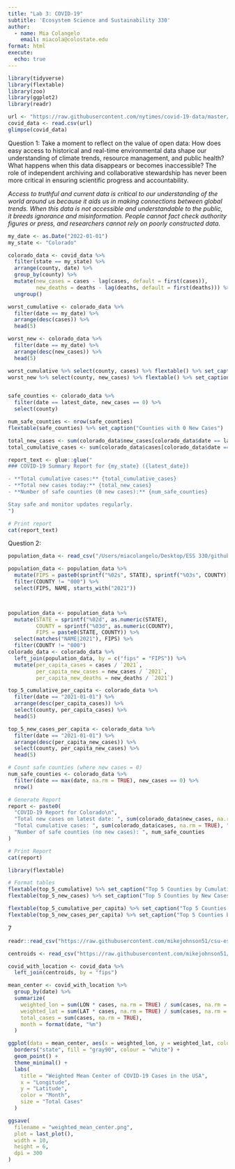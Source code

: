 ```yaml
---
title: "Lab 3: COVID-19"
subtitle: 'Ecosystem Science and Sustainability 330'
author:
  - name: Mia Colangelo
    email: miacola@colostate.edu
format: html
execute:
  echo: true
---
```


```r
library(tidyverse)
library(flextable)
library(zoo)
library(ggplot2)
library(readr)
```

```r
url <- "https://raw.githubusercontent.com/nytimes/covid-19-data/master/us-counties.csv"
covid_data <- read.csv(url)
glimpse(covid_data)
```

Question 1: Take a moment to reflect on the value of open data: How does easy access to historical and real-time environmental data shape our understanding of climate trends, resource management, and public health? What happens when this data disappears or becomes inaccessible? The role of independent archiving and collaborative stewardship has never been more critical in ensuring scientific progress and accountability.

*Access to truthful and current data is critical to our understanding of the world around us because it aids us in making connections between global trends. When this data is not accessible and understandable to the public, it breeds ignorance and misinformation. People cannot fact check authority figures or press, and researchers cannot rely on poorly constructed data.*

```r
my_date <- as.Date("2022-01-01")
my_state <- "Colorado"
```

```r

colorado_data <- covid_data %>%
  filter(state == my_state) %>%
  arrange(county, date) %>%
  group_by(county) %>%
  mutate(new_cases = cases - lag(cases, default = first(cases)),
         new_deaths = deaths - lag(deaths, default = first(deaths))) %>%
  ungroup()

worst_cumulative <- colorado_data %>%
  filter(date == my_date) %>%
  arrange(desc(cases)) %>%
  head(5)

worst_new <- colorado_data %>%
  filter(date == my_date) %>%
  arrange(desc(new_cases)) %>%
  head(5)

worst_cumulative %>% select(county, cases) %>% flextable() %>% set_caption("Top 5 Counties by Cumulative Cases")
worst_new %>% select(county, new_cases) %>% flextable() %>% set_caption("Top 5 Counties by New Cases")


safe_counties <- colorado_data %>%
  filter(date == latest_date, new_cases == 0) %>%
  select(county)

num_safe_counties <- nrow(safe_counties)
flextable(safe_counties) %>% set_caption("Counties with 0 New Cases")

total_new_cases <- sum(colorado_data$new_cases[colorado_data$date == latest_date], na.rm = TRUE)
total_cumulative_cases <- sum(colorado_data$cases[colorado_data$date == latest_date], na.rm = TRUE)

report_text <- glue::glue("
### COVID-19 Summary Report for {my_state} ({latest_date})

- **Total cumulative cases:** {total_cumulative_cases}
- **Total new cases today:** {total_new_cases}
- **Number of safe counties (0 new cases):** {num_safe_counties}

Stay safe and monitor updates regularly.
")

# Print report
cat(report_text)


```

Question 2:

```r
population_data <- read_csv("/Users/miacolangelo/Desktop/ESS 330/github/lab3/data/co-est2023-alldata.csv")

population_data <- population_data %>%
  mutate(FIPS = paste0(sprintf("%02s", STATE), sprintf("%03s", COUNTY))) %>%
  filter(COUNTY != "000") %>%
  select(FIPS, NAME, starts_with("2021"))



population_data <- population_data %>%
  mutate(STATE = sprintf("%02d", as.numeric(STATE),
         COUNTY = sprintf("%03d", as.numeric(COUNTY),
         FIPS = paste0(STATE, COUNTY)) %>%
  select(matches("NAME|2021"), FIPS) %>%
  filter(COUNTY != "000")
colorado_data <- colorado_data %>%
  left_join(population_data, by = c("fips" = "FIPS")) %>%
  mutate(per_capita_cases = cases / `2021`,
         per_capita_new_cases = new_cases / `2021`,
         per_capita_new_deaths = new_deaths / `2021`)

top_5_cumulative_per_capita <- colorado_data %>%
  filter(date == "2021-01-01") %>%
  arrange(desc(per_capita_cases)) %>%
  select(county, per_capita_cases) %>%
  head(5)

top_5_new_cases_per_capita <- colorado_data %>%
  filter(date == "2021-01-01") %>%
  arrange(desc(per_capita_new_cases)) %>%
  select(county, per_capita_new_cases) %>%
  head(5)

# Count safe counties (where new cases = 0)
num_safe_counties <- colorado_data %>%
  filter(date == max(date, na.rm = TRUE), new_cases == 0) %>%
  nrow()

# Generate Report
report <- paste0(
  "COVID-19 Report for Colorado\n",
  "Total new cases on latest date: ", sum(colorado_data$new_cases, na.rm = TRUE), "\n",
  "Total cumulative cases: ", sum(colorado_data$cases, na.rm = TRUE), "\n",
  "Number of safe counties (no new cases): ", num_safe_counties
)

# Print Report
cat(report)

library(flextable)

# Format tables
flextable(top_5_cumulative) %>% set_caption("Top 5 Counties by Cumulative Cases")
flextable(top_5_new_cases) %>% set_caption("Top 5 Counties by New Cases")

flextable(top_5_cumulative_per_capita) %>% set_caption("Top 5 Counties by Cumulative Cases Per Capita")
flextable(top_5_new_cases_per_capita) %>% set_caption("Top 5 Counties by New Cases Per Capita")

```

7

```r
readr::read_csv("https://raw.githubusercontent.com/mikejohnson51/csu-ess-330/refs/heads/main/resources/county-centroids.csv")

centroids <- read_csv("https://raw.githubusercontent.com/mikejohnson51/csu-ess-330/refs/heads/main/resources/county-centroids.csv")

covid_with_location <- covid_data %>%
  left_join(centroids, by = "fips")

mean_center <- covid_with_location %>%
  group_by(date) %>%
  summarize(
    weighted_lon = sum(LON * cases, na.rm = TRUE) / sum(cases, na.rm = TRUE),
    weighted_lat = sum(LAT * cases, na.rm = TRUE) / sum(cases, na.rm = TRUE),
    total_cases = sum(cases, na.rm = TRUE),
    month = format(date, "%m")
  )

ggplot(data = mean_center, aes(x = weighted_lon, y = weighted_lat, color = month, size = total_cases)) +
  borders("state", fill = "gray90", colour = "white") +
  geom_point() +
  theme_minimal() +
  labs(
    title = "Weighted Mean Center of COVID-19 Cases in the USA",
    x = "Longitude",
    y = "Latitude",
    color = "Month",
    size = "Total Cases"
  )

ggsave(
  filename = "weighted_mean_center.png", 
  plot = last_plot(),
  width = 10, 
  height = 6, 
  dpi = 300
)


```
